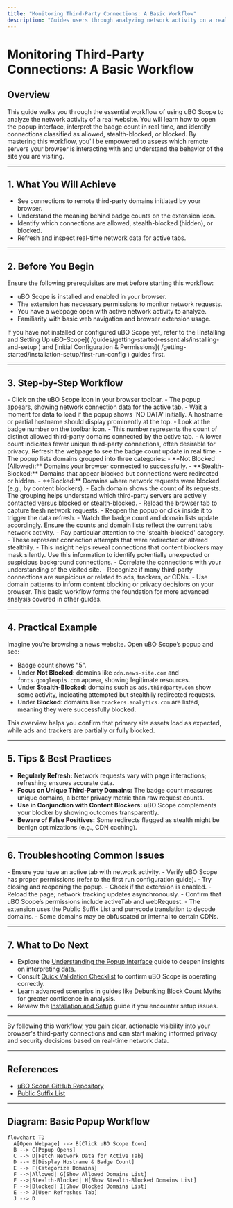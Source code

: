 ```yaml
---
title: "Monitoring Third-Party Connections: A Basic Workflow"
description: "Guides users through analyzing network activity on a real website, understanding which connections are being made, and applying this information to assess site behavior. Shows how to refresh, interpret real-time badges, and spot stealth-blocked domains."
---
```


# Monitoring Third-Party Connections: A Basic Workflow

## Overview

This guide walks you through the essential workflow of using uBO Scope to analyze the network activity of a real website. You will learn how to open the popup interface, interpret the badge count in real time, and identify connections classified as allowed, stealth-blocked, or blocked. By mastering this workflow, you'll be empowered to assess which remote servers your browser is interacting with and understand the behavior of the site you are visiting.

---

## 1. What You Will Achieve

- See connections to remote third-party domains initiated by your browser.
- Understand the meaning behind badge counts on the extension icon.
- Identify which connections are allowed, stealth-blocked (hidden), or blocked.
- Refresh and inspect real-time network data for active tabs.

---

## 2. Before You Begin

Ensure the following prerequisites are met before starting this workflow:

- uBO Scope is installed and enabled in your browser.
- The extension has necessary permissions to monitor network requests.
- You have a webpage open with active network activity to analyze.
- Familiarity with basic web navigation and browser extension usage.

<Tip>
If you have not installed or configured uBO Scope yet, refer to the [Installing and Setting Up uBO-Scope]( /guides/getting-started-essentials/installing-and-setup ) and [Initial Configuration & Permissions]( /getting-started/installation-setup/first-run-config ) guides first.
</Tip>

---

## 3. Step-by-Step Workflow

<Steps>
<Step title="Open the uBO Scope Popup">
- Click on the uBO Scope icon in your browser toolbar.
- The popup appears, showing network connection data for the active tab.
- Wait a moment for data to load if the popup shows 'NO DATA' initially.

<Check>
A hostname or partial hostname should display prominently at the top.
</Check>
</Step>

<Step title="Observe the Badge Count">
- Look at the badge number on the toolbar icon.
- This number represents the count of distinct allowed third-party domains connected by the active tab.
- A lower count indicates fewer unique third-party connections, often desirable for privacy.

<Tip>
Refresh the webpage to see the badge count update in real time.
</Tip>
</Step>

<Step title="Interpret Domain Categories in the Popup">
- The popup lists domains grouped into three categories:
  - **Not Blocked (Allowed):** Domains your browser connected to successfully.
  - **Stealth-Blocked:** Domains that appear blocked but connections were redirected or hidden.
  - **Blocked:** Domains where network requests were blocked (e.g., by content blockers).
- Each domain shows the count of its requests.

<Note>
The grouping helps understand which third-party servers are actively contacted versus blocked or stealth-blocked.
</Note>
</Step>

<Step title="Refresh to Update Data">
- Reload the browser tab to capture fresh network requests.
- Reopen the popup or click inside it to trigger the data refresh.
- Watch the badge count and domain lists update accordingly.

<Check>
Ensure the counts and domain lists reflect the current tab’s network activity.
</Check>
</Step>

<Step title="Spot and Analyze Stealth-Blocked Domains">
- Pay particular attention to the 'stealth-blocked' category.
- These represent connection attempts that were redirected or altered stealthily.
- This insight helps reveal connections that content blockers may mask silently.

<Tip>
Use this information to identify potentially unexpected or suspicious background connections.
</Tip>
</Step>

<Step title="Use Domain Information for Assessment">
- Correlate the connections with your understanding of the visited site.
- Recognize if many third-party connections are suspicious or related to ads, trackers, or CDNs.
- Use domain patterns to inform content blocking or privacy decisions on your browser.

<Info>
This basic workflow forms the foundation for more advanced analysis covered in other guides.
</Info>
</Step>
</Steps>

---

## 4. Practical Example

Imagine you're browsing a news website. Open uBO Scope’s popup and see:

- Badge count shows "5".
- Under **Not Blocked**: domains like `cdn.news-site.com` and `fonts.googleapis.com` appear, showing legitimate resources.
- Under **Stealth-Blocked**: domains such as `ads.thirdparty.com` show some activity, indicating attempted but stealthily redirected requests.
- Under **Blocked**: domains like `trackers.analytics.com` are listed, meaning they were successfully blocked.

This overview helps you confirm that primary site assets load as expected, while ads and trackers are partially or fully blocked.

---

## 5. Tips & Best Practices

- **Regularly Refresh:** Network requests vary with page interactions; refreshing ensures accurate data.
- **Focus on Unique Third-Party Domains:** The badge count measures unique domains, a better privacy metric than raw request counts.
- **Use in Conjunction with Content Blockers:** uBO Scope complements your blocker by showing outcomes transparently.
- **Beware of False Positives:** Some redirects flagged as stealth might be benign optimizations (e.g., CDN caching).

---

## 6. Troubleshooting Common Issues

<AccordionGroup title="Common Popup & Badge Issues">
<Accordion title="Popup shows NO DATA or empty lists">
- Ensure you have an active tab with network activity.
- Verify uBO Scope has proper permissions (refer to the first run configuration guide).
- Try closing and reopening the popup.
</Accordion>
<Accordion title="Badge count does not update">
- Check if the extension is enabled.
- Reload the page; network tracking updates asynchronously.
- Confirm that uBO Scope’s permissions include activeTab and webRequest.
</Accordion>
<Accordion title="Domains appear without recognizable names">
- The extension uses the Public Suffix List and punycode translation to decode domains.
- Some domains may be obfuscated or internal to certain CDNs.
</Accordion>
</AccordionGroup>

---

## 7. What to Do Next

- Explore the [Understanding the Popup Interface]( /guides/getting-started-essentials/understanding-the-popup-interface ) guide to deepen insights on interpreting data.
- Consult [Quick Validation Checklist]( /getting-started/first-steps-usage/validate-network-tracking ) to confirm uBO Scope is operating correctly.
- Learn advanced scenarios in guides like [Debunking Block Count Myths]( /guides/advanced-analysis-patterns/debunking-block-count-myths ) for greater confidence in analysis.
- Review the [Installation and Setup]( /guides/getting-started-essentials/installing-and-setup ) guide if you encounter setup issues.

---

By following this workflow, you gain clear, actionable visibility into your browser's third-party connections and can start making informed privacy and security decisions based on real-time network data.

---

## References

- [uBO Scope GitHub Repository](https://github.com/gorhill/uBO-Scope)
- [Public Suffix List](https://publicsuffix.org/list/)

---

## Diagram: Basic Popup Workflow

```mermaid
flowchart TD
  A[Open Webpage] --> B[Click uBO Scope Icon]
  B --> C[Popup Opens]
  C --> D[Fetch Network Data for Active Tab]
  D --> E[Display Hostname & Badge Count]
  E --> F{Categorize Domains}
  F -->|Allowed| G[Show Allowed Domains List]
  F -->|Stealth-Blocked| H[Show Stealth-Blocked Domains List]
  F -->|Blocked| I[Show Blocked Domains List]
  E --> J[User Refreshes Tab]
  J --> D
```
